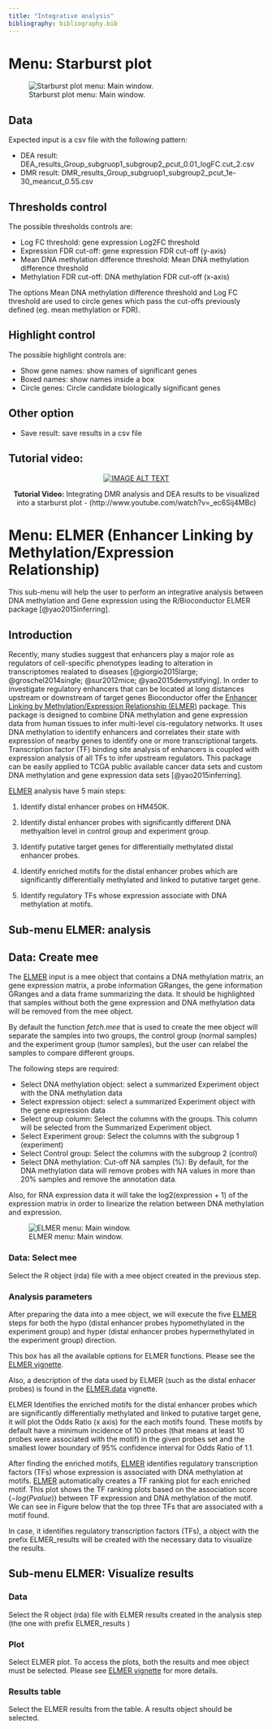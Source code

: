 ```yaml
---
title: "Integrative analysis"
bibliography: bibliography.bib
---
```


# Menu: Starburst plot

![Starburst plot menu: Main window.](starburst.png)

## Data 
Expected input is a csv file with the following pattern:

* DEA result: DEA_results_Group_subgruop1_subgroup2_pcut_0.01_logFC.cut_2.csv
* DMR result: DMR_results_Group_subgruop1_subgroup2_pcut_1e-30_meancut_0.55.csv

## Thresholds control

The possible thresholds controls are:

* Log FC threshold: gene expression Log2FC threshold
* Expression FDR cut-off: gene expression  FDR cut-off (y-axis)
* Mean DNA methylation difference threshold: Mean DNA methylation difference threshold
* Methylation FDR cut-off: DNA methylation FDR cut-off (x-axis)

The options Mean DNA methylation difference threshold and Log FC threshold are used to circle genes which pass the cut-offs previously defined (eg. mean methylation or FDR).

## Highlight control
The possible highlight controls are:

* Show gene names: show names of significant genes
* Boxed names: show names inside a box
* Circle genes: Circle candidate biologically significant genes

## Other option

* Save result: save results in a csv file

## Tutorial video:
<center>
[![IMAGE ALT TEXT](http://img.youtube.com/vi/_ec6Sij4MBc/0.jpg)](http://www.youtube.com/watch?v=_ec6Sij4MBc "Tutorial video: Integrating DMR analysis and DEA results to be visualized into a starburst plot - (http://www.youtube.com/watch?v=_ec6Sij4MBc) ")

**Tutorial Video:** Integrating DMR analysis and DEA results to be visualized into a starburst plot - (http://www.youtube.com/watch?v=_ec6Sij4MBc)
</center>

# Menu: ELMER (Enhancer Linking by Methylation/Expression Relationship)

This sub-menu will help the user to perform an integrative analysis between DNA methylation and Gene expression using the R/Bioconductor ELMER package [@yao2015inferring].

## Introduction

Recently, many studies suggest that enhancers play a major role as
regulators of cell-specific phenotypes leading to alteration in
transcriptomes realated to diseases
[@giorgio2015large; @groschel2014single; @sur2012mice; @yao2015demystifying].
In order to investigate regulatory enhancers that can be located at long
distances upstream or downstream of target genes Bioconductor offer the
[Enhancer Linking by Methylation/Expression Relationship
(ELMER)](http://bioconductor.org/packages/ELMER/) package. This package
is designed to combine DNA methylation and gene expression data from
human tissues to infer multi-level cis-regulatory networks. It uses DNA
methylation to identify enhancers and correlates their state with
expression of nearby genes to identify one or more transcriptional
targets. Transcription factor (TF) binding site analysis of enhancers is
coupled with expression analysis of all TFs to infer upstream
regulators. This package can be easily applied to TCGA public available
cancer data sets and custom DNA methylation and gene expression data
sets [@yao2015inferring].

[ELMER](http://bioconductor.org/packages/ELMER/) analysis have 5 main
steps:

1.  Identify distal enhancer probes on HM450K.

2.  Identify distal enhancer probes with significantly different DNA
    methyaltion level in control group and experiment group.

3.  Identify putative target genes for differentially methylated distal
    enhancer probes.

4.  Identify enriched motifs for the distal enhancer probes which are
    significantly differentially methylated and linked to putative
    target gene.

5.  Identify regulatory TFs whose expression associate with DNA
    methylation at motifs.

## Sub-menu ELMER: analysis

## Data: Create mee 

The [ELMER](http://bioconductor.org/packages/ELMER/) input is a
mee object that contains a DNA methylation matrix, an gene expression
matrix, a probe information GRanges, the gene information GRanges and a
data frame summarizing the data. It should be highlighted that samples
without both the gene expression and DNA methylation data will be
removed from the mee object.

By default the function *fetch.mee* that is used to create the mee
object will separate the samples into two groups, the control group
(normal samples) and the experiment group (tumor samples), but the user
can relabel the samples to compare different groups. 

The following steps are required:

* Select DNA methylation object: select a summarized Experiment object with the DNA methylation data
* Select expression object: select a summarized Experiment object with the gene expression data
* Select group column: Select the columns with the groups. This column will be selected from the Summarized Experiment object.
* Select Experiment group: Select the columns with the subgroup 1 (experiment)
* Select Control group: Select the columns with the subgroup 2 (control)
* Select DNA methylation: Cut-off NA samples (%): By default, for the DNA methylation data will remove probes with NA values in more than 20% samples and remove the annotation data.

Also, for RNA expression data it will
take the log2(expression + 1) of the expression matrix in order to
linearize the relation between DNA methylation and expression.


![ELMER menu: Main window.](elmer.png)



### Data: Select mee
 Select the R object (rda) file with a mee object created in the previous step.

### Analysis parameters

After preparing the data into a mee object, we will execute the five
[ELMER](http://bioconductor.org/packages/ELMER/) steps for both the hypo
(distal enhancer probes hypomethylated in the experiment group) and hyper
(distal enhancer probes hypermethylated in the experiment group) direction.

This box has all the available options for ELMER functions. Please see the [ELMER vignette](http://bioconductor.org/packages/release/bioc/vignettes/ELMER/inst/doc/vignettes.pdf). 

Also, a description of the data used by ELMER (such as the distal enhacer probes) is found in the
[ELMER.data](https://bioconductor.org/packages/release/data/experiment/vignettes/ELMER.data/inst/doc/vignettes.pdf)
vignette.

ELMER Identifies the enriched motifs for the distal enhancer probes
which are significantly differentially methylated and linked to putative
target gene, it will plot the Odds Ratio (x axis) for the each motifs
found.
These motifs by default have a minimum incidence of 10 probes 
(that means at least 10 probes were associated with the motif)
in the given probes set and the smallest lower boundary of 95%
confidence interval for Odds Ratio of 1.1.

After finding the enriched motifs,
[ELMER](http://bioconductor.org/packages/ELMER/) identifies regulatory
transcription factors (TFs) whose expression is associated with DNA
methylation at motifs. [ELMER](http://bioconductor.org/packages/ELMER/)
automatically creates a TF ranking plot for each enriched motif. This
plot shows the TF ranking plots based on the association score
$(-log(P value))$ between TF expression and DNA methylation of the
motif. We can see in Figure below that the top three TFs that are
associated with a motif found.

In case, it identifies regulatory transcription factors (TFs), a object with the prefix ELMER_results will be created
with the necessary data to visualize the results.

## Sub-menu ELMER: Visualize results

### Data

Select the R object (rda) file with ELMER results created in the analysis step (the one with prefix ELMER_results )

### Plot

Select ELMER plot. To access the plots, both the results and mee object must be selected. Please see  [ELMER vignette](http://bioconductor.org/packages/release/bioc/vignettes/ELMER/inst/doc/vignettes.pdf) for more details. 


### Results table
Select the ELMER results from the table. A results object should be selected.
